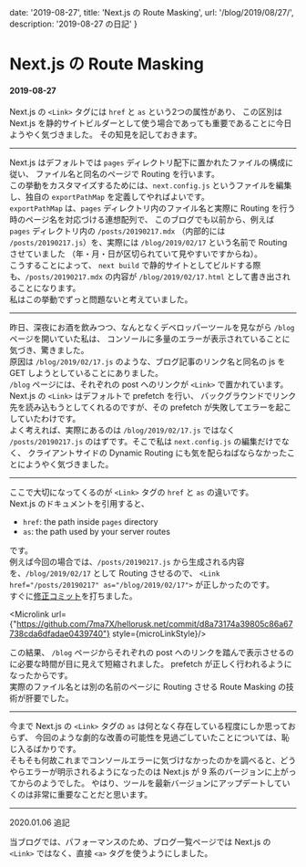 
  date: '2019-08-27',
  title: 'Next.js の Route Masking',
  url: '/blog/2019/08/27/',
  description: '2019-08-27 の日記'
}

<link rel="stylesheet" href="https://fonts.googleapis.com/css?family=Ubuntu+Mono&display=swap" />
<link rel="stylesheet" href="https://cdnjs.cloudflare.com/ajax/libs/prism/1.9.0/themes/prism-tomorrow.min.css" />
<link rel="stylesheet" href="https://cdn.jsdelivr.net/npm/katex@0.11.0/dist/katex.min.css" />

<ModeSwitch />

# Next.js の Route Masking
#### 2019-08-27

Next.js の `<Link>` タグには `href` と `as` という2つの属性があり、
この区別は Next.js を静的サイトビルダーとして使う場合であっても重要であることに今日ようやく気づきました。
その知見を記しておきます。

---

Next.js はデフォルトでは `pages` ディレクトリ配下に置かれたファイルの構成に従い、
ファイル名と同名のページで Routing を行います。  
この挙動をカスタマイズするためには、`next.config.js` 
というファイルを編集し、独自の `exportPathMap` を定義してやればよいです。  
`exportPathMap` は、`pages` ディレクトリ内のファイル名と実際に Routing を行う時のページ名を対応づける連想配列で、
このブログでも以前から、例えば `pages` ディレクトリ内の `/posts/20190217.mdx` 
（内部的には `/posts/20190217.js`）を、実際には `/blog/2019/02/17` という名前で Routing させていました
（年・月・日が区切られていて見やすいですからね）。  
こうすることによって、 `next build` で静的サイトとしてビルドする際も、`/posts/20190217.mdx` の内容が `/blog/2019/02/17.html`
として書き出されることになります。  
私はこの挙動でずっと問題ないと考えていました。

---

昨日、深夜にお酒を飲みつつ、なんとなくデベロッパーツールを見ながら `/blog` ページを開いていた私は、
コンソールに多量のエラーが表示されていることに気づき、驚きました。  
原因は `/blog/2019/02/17.js` のような、ブログ記事のリンク名と同名の js を GET しようとしていることにありました。  
`/blog` ページには、それぞれの post へのリンクが `<Link>` で置かれています。Next.js の `<Link>` はデフォルトで prefetch を行い、
バックグラウンドでリンク先を読み込もうとしてくれるのですが、その prefetch が失敗してエラーを起こしていたわけです。  
よく考えれば、実際にあるのは `/blog/2019/02/17.js` ではなく `/posts/20190217.js` のはずです。そこで私は `next.config.js` の編集だけでなく、
クライアントサイドの Dynamic Routing にも気を配らねばならなかったことにようやく気づきました。

---

ここで大切になってくるのが `<Link>` タグの `href` と `as` の違いです。  
Next.js のドキュメントを引用すると、

- `href`: the path inside `pages` directory
- `as`: the path used by your server routes

です。  
例えば今回の場合では、`/posts/20190217.js` から生成される内容を、`/blog/2019/02/17` として Routing させるので、
`<Link href="/posts/20190217" as="/blog/2019/02/17">` が正しかったのです。  
すぐに[修正コミット](https://github.com/7ma7X/hellorusk.net/commit/d8a73174a39805c86a67738cda6dfadae0439740)を打ちました。 
  
<Microlink url={"https://github.com/7ma7X/hellorusk.net/commit/d8a73174a39805c86a67738cda6dfadae0439740"} style={microLinkStyle}/>
  

この結果、 `/blog` ページからそれぞれの post へのリンクを踏んで表示させるのに必要な時間が目に見えて短縮されました。
prefetch が正しく行われるようになったからです。  
実際のファイル名とは別の名前のページに Routing させる Route Masking の技術が肝要でした。

---

今まで Next.js の `<Link>` タグの `as` は何となく存在している程度にしか思っておらず、
今回のような劇的な改善の可能性を見過ごしていたことについては、恥じ入るばかりです。  
そもそも何故これまでコンソールエラーに気づけなかったのかを調べると、どうやらエラーが明示されるようになったのは
Next.js が 9 系のバージョンに上がってからのようでした。
やはり、ツールを最新バージョンにアップデートしていくのは非常に重要なことだと思います。

---

2020.01.06 追記

当ブログでは、パフォーマンスのため、ブログ一覧ページでは Next.js の `<Link>` ではなく、直接 `<a>` タグを使うようにしました。

<BlogLayout meta={meta} />
<BlogMeta meta={meta} />
